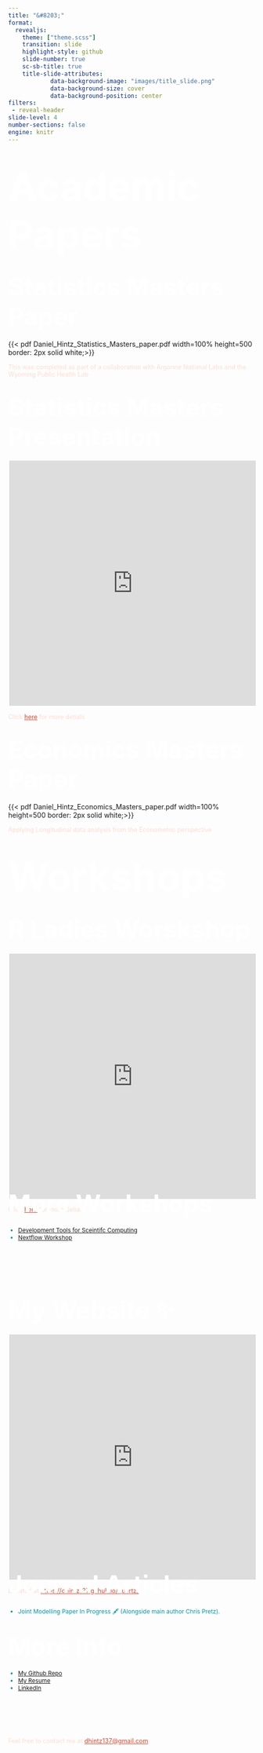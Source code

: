 ```yaml
---
title: "&#8203;"
format: 
  revealjs:
    theme: ["theme.scss"]
    transition: slide
    highlight-style: github
    slide-number: true
    sc-sb-title: true
    title-slide-attributes: 
            data-background-image: "images/title_slide.png"
            data-background-size: cover
            data-background-position: center
filters: 
 - reveal-header
slide-level: 4
number-sections: false
engine: knitr
---
```



# [Academic Papers]{style="color:#FFFFFF; font-size: 80px; "}{background-image="images/h2.png"}

## [Statistics Masters Paper]{style="color:#FFFFFF; font-size: 50px; "}{background-image="images/background_slide.png"}

{{< pdf Daniel_Hintz_Statistics_Masters_paper.pdf width=100% height=500 border: 2px solid white;>}}

::: footer
<div style="font-size: 0.9em; color: #FFDDCF;">
This was completed as part of a collaboration with Argonne National Labs and the Wyoming Public Health Lab
</div>
:::


## [Statistics Masters Presentation]{style="color:#FFFFFF; font-size: 50px; "}{background-image="images/background_slide.png"}

<iframe src="https://dhintz137.github.io/Embedding_Presentation/" style="width: 100%; height: 500px; border: 2px solid white;"></iframe>

::: footer
<div style="font-size: 0.9em; color: #FFDDCF;">
Click <a href="https://github.com/DHintz137/Embedding_Presentation/tree/main" style="color: #D6492E;">here</a> for more detials
</div>
:::

## [Economics Masters Paper]{style="color:#FFFFFF; font-size: 50px; "}{background-image="images/background_slide.png"}

{{< pdf Daniel_Hintz_Economics_Masters_paper.pdf width=100% height=500 border: 2px solid white;>}}


::: footer
<div style="font-size: 0.9em; color: #FFDDCF;">
Applying Longitudinal data analysis from the Econometric perspective 
</div>
:::


# [Workshops]{style="color:#FFFFFF; font-size: 80px; "}{background-image="images/h2.png"}


## [R Ladies Worskshop]{style="color:#FFFFFF; font-size: 50px; "}{background-image="images/background_slide.png"}

<iframe src="https://dhintz137.github.io/Intro_2_R_workshop/" style="width: 100%; height: 500px; border: 2px solid white;"></iframe>

::: footer
<div style="font-size: 0.9em; color: #FFDDCF;">
Click <a href="https://github.com/DHintz137/Intro_2_R_workshop" style="color: #D6492E;">here</a> for more detials
</div>
:::


## [More Workshops]{.center style="color:#FFFFFF; font-size: 50px; text-align: center; position: relative; top: -80px;"}{background-image="images/background_slide.png"}


::: {.center style="text-align:left; font-size: 0.85em; color: #0097A7; position: relative; top: -80px;"}
::: incremental
- [Development Tools for Sceintifc Computing](https://github.com/DHintz137/Bash_Conda_Git_workshop0 "Github Repo")
- [Nextflow Workshop](https://github.com/DHintz137/Nextflow_workshop "Github Repo")
:::
:::

## [My Website ✨]{.center style="color:#FFFFFF; font-size: 50px; text-align: center;"}{background-image="images/background_slide.png"}

<iframe src="https://dhintz137.github.io/quartz/" style="width: 100%; height: 500px; border: 2px solid white;"></iframe>

::: footer
<div style="font-size: 0.9em; color: #FFDDCF;">
Located at <a href="https://dhintz137.github.io/quartz/" style="color: #D6492E;">https://dhintz137.github.io/quartz/</a>
</div>
:::

## [Journal Articles]{.center style="color:#FFFFFF; font-size: 50px; text-align: center; position: relative; top: -80px;"}{background-image="images/background_slide.png"}


::: {.center style="text-align:left; font-size: 0.85em; color: #0097A7; position: relative; top: -80px;"}
- Joint Modelling Paper In Progress 🖋️️ (Alongside main author Chris Pretz).
:::



## [More Info]{.center style="color:#FFFFFF; font-size: 50px; text-align: center; position: relative; top: -80px;"}{background-image="images/background_slide.png"}



::: {.center style="text-align:left; font-size: 0.85em; color: #0097A7; position: relative; top: -80px;"}
- [My Github Repo](https://github.com/DHintz137)
- [My Resume](https://github.com/DHintz137/Completed_Works/blob/main/Daniel_Hintz_resume.pdf)
- [LinkedIn](https://www.linkedin.com/in/daniel-hintz-rstat/)
:::



::: footer
<div style="font-size: 0.9em; color: #FFDDCF;">
Feel free to contact me at <a href="dhintz137@gmail.com" style="color: #D6492E;">dhintz137@gmail.com</a>
</div>
:::


